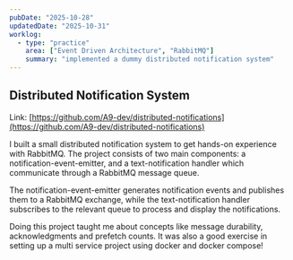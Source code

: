 ```yaml
---
pubDate: "2025-10-28"
updatedDate: "2025-10-31"
worklog:
  - type: "practice"
    area: ["Event Driven Architecture", "RabbitMQ"]
    summary: "implemented a dummy distributed notification system"
---
```


## Distributed Notification System

Link: [https://github.com/A9-dev/distributed-notifications](https://github.com/A9-dev/distributed-notifications)

I built a small distributed notification system to get hands-on experience with RabbitMQ.
The project consists of two main components: a notification-event-emitter, and a text-notification handler which communicate through a RabbitMQ message queue.

The notification-event-emitter generates notification events and publishes them to a RabbitMQ exchange, while the text-notification handler subscribes to the relevant queue to process and display the notifications.

Doing this project taught me about concepts like message durability, acknowledgments and prefetch counts. It was also a good exercise in setting up a multi service project using docker and docker compose!
